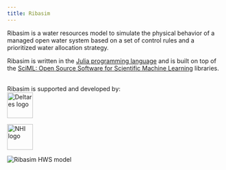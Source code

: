 ```yaml
---
title: Ribasim
---
```


:::: {layout="[ 50, 50 ]"}

::: {#first-column}
Ribasim is a water resources model to simulate the physical behavior of a managed open water system based on a set of control rules and a prioritized water allocation strategy.
</br>

Ribasim is written in the [Julia programming language](https://julialang.org/) and is built
on top of the [SciML: Open Source Software for Scientific Machine Learning](https://sciml.ai/)
libraries.

</br>
Ribasim is supported and developed by:
</br>
<a href="https://www.deltares.nl/">
    <img alt="Deltares logo"
        src="https://user-images.githubusercontent.com/4471859/187672447-adb9cb11-16ca-488b-bef9-08e059fe6d55.svg"
        height="60">
</a>

<a href="https://nhi.nu/">
    <img alt="NHI logo"
        src="https://user-images.githubusercontent.com/4471859/187672456-874b344a-9ad3-42b5-af6a-93517f7fbbe8.png"
        height="60">
</a>
:::

::: {#second-column}
<img alt="Ribasim HWS model"
    src="https://github.com/Deltares/Ribasim/assets/8655030/70c3ee66-75a8-48a7-8675-35e2dc6d63eb"
>
:::

::::
